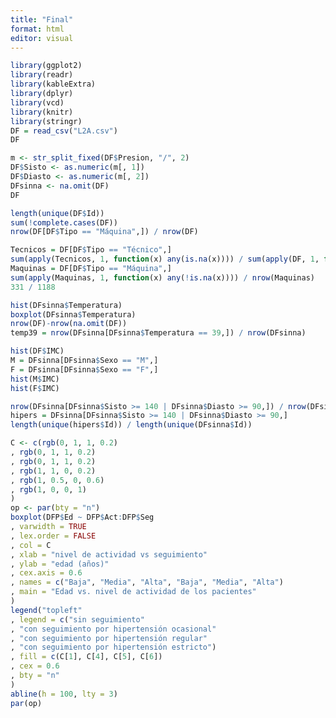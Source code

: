```yaml
---
title: "Final"
format: html
editor: visual
---
```


```r
library(ggplot2)
library(readr)
library(kableExtra)
library(dplyr)
library(vcd)
library(knitr)
library(stringr)
DF = read_csv("L2A.csv")
DF
```

```r
m <- str_split_fixed(DF$Presion, "/", 2)
DF$Sisto <- as.numeric(m[, 1])
DF$Diasto <- as.numeric(m[, 2])
DFsinna <- na.omit(DF)
DF
```

```r
length(unique(DF$Id))
sum(!complete.cases(DF))
nrow(DF[DF$Tipo == "Máquina",]) / nrow(DF)
```

```r
Tecnicos = DF[DF$Tipo == "Técnico",]
sum(apply(Tecnicos, 1, function(x) any(is.na(x)))) / sum(apply(DF, 1, function(x) any(is.na(x))))
Maquinas = DF[DF$Tipo == "Máquina",]
sum(apply(Maquinas, 1, function(x) any(!is.na(x)))) / nrow(Maquinas)
331 / 1188
```

```r
hist(DFsinna$Temperatura)
boxplot(DFsinna$Temperatura)
nrow(DF)-nrow(na.omit(DF))
temp39 = nrow(DFsinna[DFsinna$Temperatura == 39,]) / nrow(DFsinna)

```

```r
hist(DF$IMC)
M = DFsinna[DFsinna$Sexo == "M",]
F = DFsinna[DFsinna$Sexo == "F",]
hist(M$IMC)
hist(F$IMC)
```

```r
nrow(DFsinna[DFsinna$Sisto >= 140 | DFsinna$Diasto >= 90,]) / nrow(DFsinna)
hipers = DFsinna[DFsinna$Sisto >= 140 | DFsinna$Diasto >= 90,]
length(unique(hipers$Id)) / length(unique(DFsinna$Id))
```

```r
C <- c(rgb(0, 1, 1, 0.2)
, rgb(0, 1, 1, 0.2)
, rgb(0, 1, 1, 0.2)
, rgb(1, 1, 0, 0.2)
, rgb(1, 0.5, 0, 0.6)
, rgb(1, 0, 0, 1)
)
op <- par(bty = "n")
boxplot(DFP$Ed ~ DFP$Act:DFP$Seg
, varwidth = TRUE
, lex.order = FALSE
, col = C
, xlab = "nivel de actividad vs seguimiento"
, ylab = "edad (años)"
, cex.axis = 0.6
, names = c("Baja", "Media", "Alta", "Baja", "Media", "Alta")
, main = "Edad vs. nivel de actividad de los pacientes"
)
legend("topleft"
, legend = c("sin seguimiento"
, "con seguimiento por hipertensión ocasional"
, "con seguimiento por hipertensión regular"
, "con seguimiento por hipertensión estricto")
, fill = c(C[1], C[4], C[5], C[6])
, cex = 0.6
, bty = "n"
)
abline(h = 100, lty = 3)
par(op)
```
